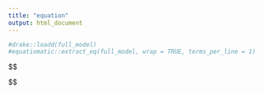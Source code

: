 ```yaml
---
title: "equation"
output: html_document
---
```


```r
#drake::loadd(full_model)
#equatiomatic::extract_eq(full_model, wrap = TRUE, terms_per_line = 1)
```

$$
\begin{aligned}
  \operatorname{SentiStrength Scale}_{i}  &\sim N \left(\mu, \sigma^2 \right) \\
    \mu &=\alpha_{j[i]}\ + 
 \beta_{1}(\operatorname{Type of Tweet}_{\operatorname{NGSSchat no chat}})\ + \\
&\quad \beta_{2}(\operatorname{Type of Tweet}_{\operatorname{NGSSchat chat}})\ + 
 \beta_{3}(\operatorname{Time on Twitter})\ + \\
&\quad \beta_{4}(\operatorname{Year of Post})\ + 
 \beta_{5}(\operatorname{Has Joined Chat})\ + \\
&\quad \beta_{6}(\operatorname{Adoption Status}_{\operatorname{Adopted the NGSS}})\ + 
 \beta_{7}(\operatorname{Adoption Status}_{\operatorname{Missing}})\ + \\
&\quad \beta_{8}(\operatorname{Type of Tweet}_{\operatorname{NGSSchat chat}} \times \operatorname{Year of Post})\ + \\
 &\quad\beta_{9}(\operatorname{Type of Tweet}_{\operatorname{NGSSchat non-chat}} \times \operatorname{Year of Post}) \\\\
    
    \alpha_{j}  &\sim N \left( \eta, \sigma^2_{\alpha_{j}} \right) \text{, for user_id j = 1,} \dots \text{,J} \\
    \eta &= \gamma_{0}^{\alpha}\ + 
     \gamma_{1}^{\alpha}(\operatorname{Teacher})\ + \\ 
&\quad \gamma_{2}^{\alpha}(\operatorname{Number of NGSSchat chat tweets})\ + \\ 
&\quad \gamma_{3}^{\alpha}(\operatorname{Number of NGSSchat non chat tweets})\ + \\ 
&\quad \gamma_{4}^{\alpha}(\operatorname{Number of non NGSSchat tweets})\ + \\ 
&\quad\gamma_{5}^{\alpha}(\operatorname{Teacher} \times \operatorname{Year of Post})  
    
\end{aligned}
$$